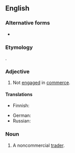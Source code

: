 {{also|non-commercial}}

==English==

===Alternative forms===
* {{l|en|non-commercial}}

===Etymology===
{{prefix|non|commercial|lang=en}}.

===Adjective===
{{en-adj|-}}

# Not [[engage]]d in [[commerce]].
#: {{ux|en|a '''noncommercial''' organization}}

====Translations====
{{trans-top|not engaged in commerce}}
* Finnish: {{t|fi|ei-kaupallinen}}
{{trans-mid}}
* German: {{t|de|unkommerziell}}
* Russian: {{t+|ru|некомме́рческий}}
{{trans-bottom}}

===Noun===
{{en-noun}}

# {{lb|en|finance}} A noncommercial [[trader]].